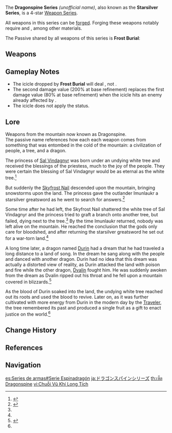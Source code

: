 {{Weapon Series Infobox
|quality = 4
|region  = Mondstadt
|passive = Frost Burial
|lore    = [[Dragonspine]]'s history
|other   = Forged using [[Northlander Billet]]s and [[Starsilver]]s
}}
The '''Dragonspine Series''' ''(unofficial name)'', also known as the '''Starsilver Series''', is a 4-star [[Weapon Series]].

All weapons in this series can be [[Forging|forged]]. Forging these weapons notably require {{Item|Northlander Billet Trove|link=Northlander Billet|text=Northlander Billets|30}} and {{Item|Starsilver|text=Starsilvers|30}}, among other materials.

The Passive shared by all weapons of this series is '''Frost Burial''':
{{Description|Hitting an opponent with Normal and Charged Attacks has a '''60–100'''% chance of forming and dropping an Everfrost Icicle above them, dealing '''80–140'''% AoE ATK DMG.<br>Opponents affected by Cryo are dealt '''200–360'''% ATK DMG. Can only occur once every 10s.}}

==Weapons==
{{Weapons by Category Table|type=Dragonspine Series}}

==Gameplay Notes==
* The icicle dropped by '''Frost Burial''' will deal {{Color|Physical DMG}}, not {{Color|Cryo DMG}}.
* The second damage value (200% at base refinement) replaces the first damage value (80% at base refinement) when the icicle hits an enemy already affected by {{Cryo}}.
* The icicle does not apply the {{Cryo}} status.

==Lore==
Weapons from the mountain now known as Dragonspine.<br>
The passive name references how each each weapon comes from something that was entombed in the cold of the mountain: a civilization of people, a tree, and a dragon.

The princess of [[Sal Vindagnyr]] was born under an undying white tree and received the blessings of the priestess, much to the joy of the people. They were certain the blessing of Sal Vindagnyr would be as eternal as the white tree.<ref name="Frostbearer">{{Ref/Weapon|Frostbearer}}</ref>

But suddenly the [[Skyfrost Nail]] descended upon the mountain, bringing snowstorms upon the land. The princess gave the outlander Imunlaukr a starsilver greatsword as he went to search for answers.<ref name="STStarsilver">{{Ref/Weapon|Snow-Tombed Starsilver}}</ref>

Some time after he had left, the Skyfrost Nail shattered the white tree of Sal Vindagnyr and the princess tried to graft a branch onto another tree, but failed, dying next to the tree.<ref name="Frostbearer"/> By the time Imunlaukr returned, nobody was left alive on the mountain. He reached the conclusion that the gods only care for bloodshed, and after returning the starsilver greatsword he set out for a war-torn land.<ref name="STStarsilver"/>

A long time later, a dragon named [[Durin]] had a dream that he had traveled a long distance to a land of song. In the dream he sang along with the people and danced with another dragon. Durin had no idea that this dream was actually a distorted view of reality, as Durin attacked the land with poison and fire while the other dragon, [[Dvalin]] fought him. He was suddenly awoken from the dream as Dvalin ripped out his throat and he fell upon a mountain covered in blizzards.<ref name="Dragon Spear">{{Ref/Weapon|Dragonspine Spear}}</ref>

As the blood of Durin soaked into the land, the undying white tree reached out its roots and used the blood to revive. Later on, as it was further cultivated with more energy from Durin in the modern day by the [[Traveler]], the tree remembered its past and produced a single fruit as a gift to enact justice on the world.<ref name="Frostbearer"/>

==Change History==
{{Change History|1.2}}

==References==
{{Reflist}}

==Navigation==
{{Weapon Series Navbox}}

[[es:Series de armas#Serie Espinadragón]]
[[ja:ドラゴンスパインシリーズ]]
[[th:เซ็ต Dragonspine]]
[[vi:Chuỗi Vũ Khí Long Tích]]